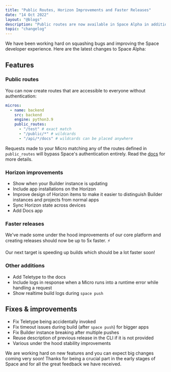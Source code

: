 ```yaml
---
title: "Public Routes, Horizon Improvements and Faster Releases"
date: "14 Oct 2022"
layout: "@blogs"
description: "Public routes are now available in Space Alpha in addition to improvements to the Horizon, faster releases and various bug fixes and under the hood stability improvements."
topic: "changelog"
---
```



We have been working hard on squashing bugs and improving the Space developer experience. Here are the latest changes to Space Alpha:

## Features

### Public routes

You can now create routes that are accessible to everyone without authentication:

```yaml
micros:
  - name: backend
    src: backend
    engine: python3.9
    public_routes:
      - "/test" # exact match
      - "/public/*" # wildcards
      - "/api/*/docs" # wildcards can be placed anywhere
```

Requests made to your Micro matching any of the routes defined in `public_routes` will bypass Space's authentication entirely. Read the [docs](/docs/en/basics/micros#public-routes) for more details.

### Horizon improvements

- Show when your Builder instance is updating
- Include app installations on the Horizon
- Improve design of Horizon items to make it easier to distinguish Builder instances and projects from normal apps
- Sync Horizon state across devices
- Add Docs app

### Faster releases

We've made some under the hood improvements of our core platform and creating releases should now be up to 5x faster. ⚡

Our next target is speeding up builds which should be a lot faster soon!

### Other additions

- Add Teletype to the docs
- Include logs in response when a Micro runs into a runtime error while handling a request
- Show realtime build logs during `space push`

## Fixes & improvements

- Fix Teletype being accidentally invoked
- Fix timeout issues during build (after `space push`) for bigger apps
- Fix Builder instance breaking after multiple pushes
- Reuse description of previous release in the CLI if it is not provided
- Various under the hood stability improvements

We are working hard on new features and you can expect big changes coming very soon! Thanks for being a crucial part in the early stages of Space and for all the great feedback we have received.
